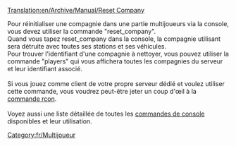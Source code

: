 [[Translation:en/Archive/Manual/Reset Company]]


Pour réinitialiser une compagnie dans une partie multijoueurs via la console, vous devez utiliser la commande "reset_company".<br />
Quand vous tapez reset_company <id-compagnie> dans la console, la compagnie utilisant <id-compagnie> sera détruite avec toutes ses stations et ses véhicules.<br />
Pour trouver l'identifiant d'une compagnie à nettoyer, vous pouvez utiliser la commande "players" qui vous affichera toutes les compagnies du serveur et leur identifiant associé.<br /><br />
Si vous jouez comme client de votre propre serveur dédié et voulez utiliser cette commande, vous voudrez peut-être jeter un coup d'œil à la [[fr/Manual/Serveur dédié#controler-le-serveur-avec-rcon|commande rcon]].<br /><br />
Voyez aussi une liste détaillée de toutes les [[fr/Manual/Commandes de console|commandes de console]] disponibles et leur utilisation.

[[Category:fr/Multijoueur]]